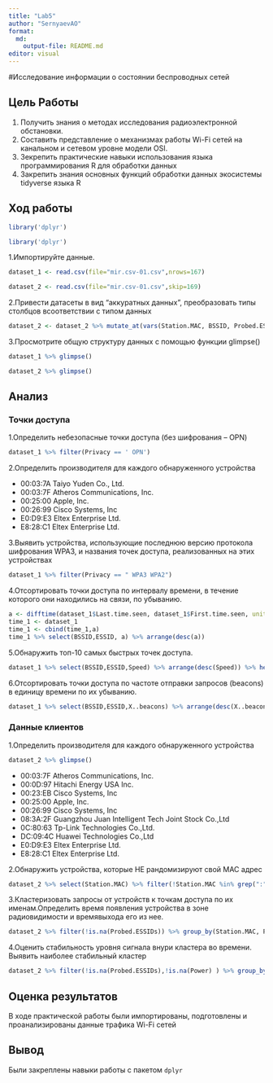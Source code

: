 ---
title: "Lab5"
author: "SernyaevAO"
format:
  md:
    output-file: README.md
editor: visual
---

#Исследование информации о состоянии беспроводных сетей

## Цель Работы

1.  Получить знания о методах исследования радиоэлектронной обстановки.
2.  Составить представление о механизмах работы Wi-Fi сетей на канальном и сетевом уровне модели OSI.
3.  Зекрепить практические навыки использования языка программирования R для обработки данных
4.  Закрепить знания основных функций обработки данных экосистемы tidyverse языка R

## Ход работы

```{r}
library('dplyr')
```

```{r}
library('dplyr')
```

1.Импортируйте данные.

```{r}         
dataset_1 <- read.csv(file="mir.csv-01.csv",nrows=167)
```

```{r}
dataset_2 <- read.csv(file="mir.csv-01.csv",skip=169)
```

2.Привести датасеты в вид "аккуратных данных", преобразовать типы столбцов всоответствии с типом данных

```{r}        
dataset_2 <- dataset_2 %>% mutate_at(vars(Station.MAC, BSSID, Probed.ESSIDs), trimws) %>% mutate_at(vars(Station.MAC, BSSID, Probed.ESSIDs), na_if, "")
```

3.Просмотрите общую структуру данных с помощью функции glimpse()

```{r}        
dataset_1 %>% glimpse()
```

```{r}         
dataset_2 %>% glimpse()
```

## Анализ

### Точки доступа

1.Определить небезопасные точки доступа (без шифрования -- OPN)

```{r}         
dataset_1 %>% filter(Privacy == ' OPN')
```

2.Определить производителя для каждого обнаруженного устройства

-   00:03:7A Taiyo Yuden Co., Ltd.
-   00:03:7F Atheros Communications, Inc.
-   00:25:00 Apple, Inc.
-   00:26:99 Cisco Systems, Inc
-   E0:D9:E3 Eltex Enterprise Ltd.
-   E8:28:C1 Eltex Enterprise Ltd.

3.Выявить устройства, использующие последнюю версию протокола шифрования WPA3, и названия точек доступа, реализованных на этих устройствах

```{r}          
dataset_1 %>% filter(Privacy == " WPA3 WPA2")
```

4.Отсортировать точки доступа по интервалу времени, в течение которого они находились на связи, по убыванию.

```{r}          
a <- difftime(dataset_1$Last.time.seen, dataset_1$First.time.seen, units = "secs")
time_1 <- dataset_1
time_1 <- cbind(time_1,a)
time_1 %>% select(BSSID,ESSID, a) %>% arrange(desc(a))
```

5.Обнаружить топ-10 самых быстрых точек доступа.

```{r}         
dataset_1 %>% select(BSSID,ESSID,Speed) %>% arrange(desc(Speed)) %>% head(10)
```

6.Отсортировать точки доступа по частоте отправки запросов (beacons) в единицу времени по их убыванию.

```{r}         
dataset_1 %>% select(BSSID,ESSID,X..beacons) %>% arrange(desc(X..beacons))
```

### Данные клиентов

1.Определить производителя для каждого обнаруженного устройства

```{r}        
dataset_2 %>% glimpse()
```

-   00:03:7F Atheros Communications, Inc.
-   00:0D:97 Hitachi Energy USA Inc.
-   00:23:EB Cisco Systems, Inc
-   00:25:00 Apple, Inc.
-   00:26:99 Cisco Systems, Inc
-   08:3A:2F Guangzhou Juan Intelligent Tech Joint Stock Co.,Ltd
-   0C:80:63 Tp-Link Technologies Co.,Ltd.
-   DC:09:4C Huawei Technologies Co.,Ltd
-   E0:D9:E3 Eltex Enterprise Ltd.
-   E8:28:C1 Eltex Enterprise Ltd.


2.Обнаружить устройства, которые НЕ рандомизируют свой MAC адрес

```{r}         
dataset_2 %>% select(Station.MAC) %>% filter(!Station.MAC %in% grep(":",dataset_2$Station.MAC, value = TRUE))
```

3.Кластеризовать запросы от устройств к точкам доступа по их именам.Определить время появления устройства в зоне радиовидимости и времявыхода его из нее.

```{r}         
dataset_2 %>% filter(!is.na(Probed.ESSIDs)) %>% group_by(Station.MAC, Probed.ESSIDs) %>%  summarise("first" = min(First.time.seen), "last" = max(Last.time.seen), Power)
```

4.Оценить стабильность уровня сигнала внури кластера во времени. Выявить наиболее стабильный кластер

```{r}
dataset_2 %>% filter(!is.na(Probed.ESSIDs),!is.na(Power) ) %>% group_by(Station.MAC) %>%  summarise("first" = min(First.time.seen), "last" = max(Last.time.seen), Power) %>% arrange(desc(Power)) %>% head(1)
```

## Оценка результатов

В ходе практической работы были импортированы, подготовлены и проанализированы данные трафика Wi-Fi сетей

## Вывод

Были закреплены навыки работы с пакетом `dplyr`
